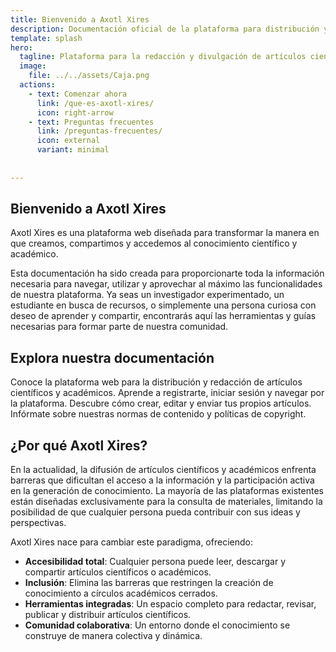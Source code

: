```yaml
---
title: Bienvenido a Axotl Xires
description: Documentación oficial de la plataforma para distribución y redacción de artículos científicos y académicos
template: splash
hero:
  tagline: Plataforma para la redacción y divulgación de artículos científicos y académicos.
  image:
    file: ../../assets/Caja.png
  actions:
    - text: Comenzar ahora
      link: /que-es-axotl-xires/
      icon: right-arrow
    - text: Preguntas frecuentes
      link: /preguntas-frecuentes/
      icon: external
      variant: minimal
	  
	  
---
```



## Bienvenido a Axotl Xires

Axotl Xires es una plataforma web diseñada para transformar la manera en que creamos, compartimos y accedemos al conocimiento científico y académico.

Esta documentación ha sido creada para proporcionarte toda la información necesaria para navegar, utilizar y aprovechar al máximo las funcionalidades de nuestra plataforma. Ya seas un investigador experimentado, un estudiante en busca de recursos, o simplemente una persona curiosa con deseo de aprender y compartir, encontrarás aquí las herramientas y guías necesarias para formar parte de nuestra comunidad.

## Explora nuestra documentación

<CardGrid stagger>
	<Card title="¿Qué es Axotl Xires?" icon="open-book">
		Conoce la plataforma web para la distribución y redacción de artículos científicos y académicos.
	</Card>
	<Card title="Guías de Usuario" icon="document">
		Aprende a registrarte, iniciar sesión y navegar por la plataforma.
	</Card>
	<Card title="Publicación de Artículos" icon="pencil">
		Descubre cómo crear, editar y enviar tus propios artículos.
	</Card>
	<Card title="Normas y Lineamientos" icon="setting">
		Infórmate sobre nuestras normas de contenido y políticas de copyright.
	</Card>
</CardGrid>

## ¿Por qué Axotl Xires?

En la actualidad, la difusión de artículos científicos y académicos enfrenta barreras que dificultan el acceso a la información y la participación activa en la generación de conocimiento. La mayoría de las plataformas existentes están diseñadas exclusivamente para la consulta de materiales, limitando la posibilidad de que cualquier persona pueda contribuir con sus ideas y perspectivas.

Axotl Xires nace para cambiar este paradigma, ofreciendo:

- **Accesibilidad total**: Cualquier persona puede leer, descargar y compartir artículos científicos o académicos.
- **Inclusión**: Elimina las barreras que restringen la creación de conocimiento a círculos académicos cerrados.
- **Herramientas integradas**: Un espacio completo para redactar, revisar, publicar y distribuir artículos científicos.
- **Comunidad colaborativa**: Un entorno donde el conocimiento se construye de manera colectiva y dinámica.
